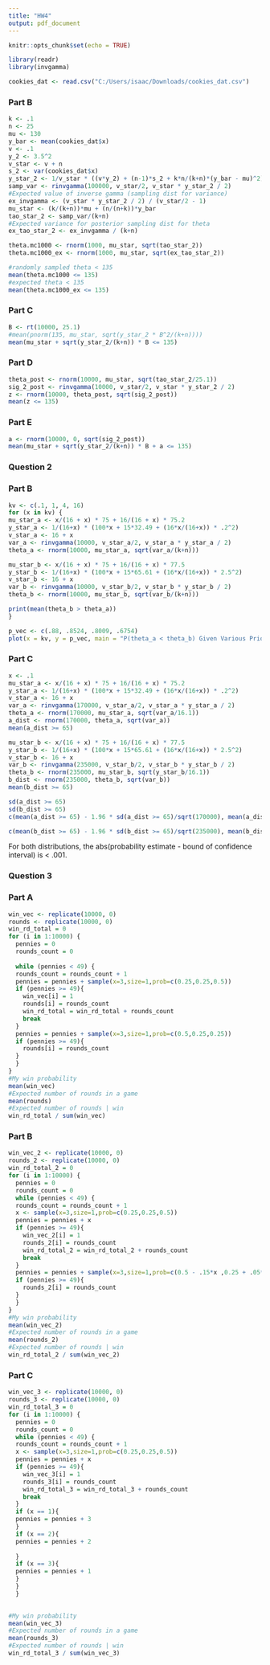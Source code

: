 ---
title: "HW4"
output: pdf_document
---

```{r setup, include=FALSE}
knitr::opts_chunk$set(echo = TRUE)
```

```{r}
library(readr)
library(invgamma)
```

```{r}
cookies_dat <- read.csv("C:/Users/isaac/Downloads/cookies_dat.csv")
```

### Part B
```{r}
k <- .1
n <- 25
mu <- 130
y_bar <- mean(cookies_dat$x)
v <- .1
y_2 <- 3.5^2
v_star <- v + n
s_2 <- var(cookies_dat$x)
y_star_2 <- 1/v_star * ((v*y_2) + (n-1)*s_2 + k*n/(k+n)*(y_bar - mu)^2)
samp_var <- rinvgamma(100000, v_star/2, v_star * y_star_2 / 2)
#Expected value of inverse gamma (sampling dist for variance)
ex_invgamma <- (v_star * y_star_2 / 2) / (v_star/2 - 1)
mu_star <- (k/(k+n))*mu + (n/(n+k))*y_bar
tao_star_2 <- samp_var/(k+n)
#Expected variance for posterior sampling dist for theta
ex_tao_star_2 <- ex_invgamma / (k+n)

theta.mc1000 <- rnorm(1000, mu_star, sqrt(tao_star_2))
theta.mc1000_ex <- rnorm(1000, mu_star, sqrt(ex_tao_star_2))

#randomly sampled theta < 135
mean(theta.mc1000 <= 135)
#expected theta < 135
mean(theta.mc1000_ex <= 135)
```

### Part C
```{r}
B <- rt(10000, 25.1)
#mean(pnorm(135, mu_star, sqrt(y_star_2 * B^2/(k+n))))
mean(mu_star + sqrt(y_star_2/(k+n)) * B <= 135)
```


### Part D
```{r}
theta_post <- rnorm(10000, mu_star, sqrt(tao_star_2/25.1))
sig_2_post <- rinvgamma(10000, v_star/2, v_star * y_star_2 / 2)
z <- rnorm(10000, theta_post, sqrt(sig_2_post))
mean(z <= 135)
```

### Part E
```{r}
a <- rnorm(10000, 0, sqrt(sig_2_post))
mean(mu_star + sqrt(y_star_2/(k+n)) * B + a <= 135)
```

### Question 2

### Part B
```{r}
kv <- c(.1, 1, 4, 16)
for (x in kv) {
mu_star_a <- x/(16 + x) * 75 + 16/(16 + x) * 75.2
y_star_a <- 1/(16+x) * (100*x + 15*32.49 + (16*x/(16+x)) * .2^2)
v_star_a <- 16 + x
var_a <- rinvgamma(10000, v_star_a/2, v_star_a * y_star_a / 2)
theta_a <- rnorm(10000, mu_star_a, sqrt(var_a/(k+n)))

mu_star_b <- x/(16 + x) * 75 + 16/(16 + x) * 77.5
y_star_b <- 1/(16+x) * (100*x + 15*65.61 + (16*x/(16+x)) * 2.5^2)
v_star_b <- 16 + x
var_b <- rinvgamma(10000, v_star_b/2, v_star_b * y_star_b / 2)
theta_b <- rnorm(10000, mu_star_b, sqrt(var_b/(k+n)))

print(mean(theta_b > theta_a))
}
```

```{r}
p_vec <- c(.88, .8524, .8009, .6754)
plot(x = kv, y = p_vec, main = "P(theta_a < theta_b) Given Various Prior Beliefs", xlab = "Prior Sample Size", ylab = "P(theta_a < theta_b)")
```


### Part C
```{r}
x <- .1
mu_star_a <- x/(16 + x) * 75 + 16/(16 + x) * 75.2
y_star_a <- 1/(16+x) * (100*x + 15*32.49 + (16*x/(16+x)) * .2^2)
v_star_a <- 16 + x
var_a <- rinvgamma(170000, v_star_a/2, v_star_a * y_star_a / 2)
theta_a <- rnorm(170000, mu_star_a, sqrt(var_a/16.1))
a_dist <- rnorm(170000, theta_a, sqrt(var_a))
mean(a_dist >= 65)

mu_star_b <- x/(16 + x) * 75 + 16/(16 + x) * 77.5
y_star_b <- 1/(16+x) * (100*x + 15*65.61 + (16*x/(16+x)) * 2.5^2)
v_star_b <- 16 + x
var_b <- rinvgamma(235000, v_star_b/2, v_star_b * y_star_b / 2)
theta_b <- rnorm(235000, mu_star_b, sqrt(y_star_b/16.1))
b_dist <- rnorm(235000, theta_b, sqrt(var_b))
mean(b_dist >= 65)
```

```{r}
sd(a_dist >= 65)
sd(b_dist >= 65)
c(mean(a_dist >= 65) - 1.96 * sd(a_dist >= 65)/sqrt(170000), mean(a_dist >= 65) + 1.96 * sd(a_dist >= 65)/sqrt(170000))

c(mean(b_dist >= 65) - 1.96 * sd(b_dist >= 65)/sqrt(235000), mean(b_dist >= 65) + 1.96 * sd(b_dist >= 65)/sqrt(235000))
```
For both distributions, the abs(probability estimate - bound of confidence interval) is < .001.

### Question 3

### Part A

```{r}
win_vec <- replicate(10000, 0)
rounds <- replicate(10000, 0)
win_rd_total = 0
for (i in 1:10000) {
  pennies = 0
  rounds_count = 0
  
  while (pennies < 49) {
  rounds_count = rounds_count + 1
  pennies = pennies + sample(x=3,size=1,prob=c(0.25,0.25,0.5))
  if (pennies >= 49){
    win_vec[i] = 1
    rounds[i] = rounds_count
    win_rd_total = win_rd_total + rounds_count
    break
  }
  pennies = pennies + sample(x=3,size=1,prob=c(0.5,0.25,0.25))
  if (pennies >= 49){
    rounds[i] = rounds_count
  }
  }
}
#My win probability
mean(win_vec)
#Expected number of rounds in a game
mean(rounds)
#Expected number of rounds | win
win_rd_total / sum(win_vec)
```

### Part B

```{r}
win_vec_2 <- replicate(10000, 0)
rounds_2 <- replicate(10000, 0)
win_rd_total_2 = 0
for (i in 1:10000) {
  pennies = 0
  rounds_count = 0
  while (pennies < 49) {
  rounds_count = rounds_count + 1
  x <- sample(x=3,size=1,prob=c(0.25,0.25,0.5))
  pennies = pennies + x
  if (pennies >= 49){
    win_vec_2[i] = 1
    rounds_2[i] = rounds_count
    win_rd_total_2 = win_rd_total_2 + rounds_count
    break
  }
  pennies = pennies + sample(x=3,size=1,prob=c(0.5 - .15*x ,0.25 + .05*x, 0.25 + .1*x))
  if (pennies >= 49){
    rounds_2[i] = rounds_count
  }
  }
}
#My win probability
mean(win_vec_2)
#Expected number of rounds in a game
mean(rounds_2)
#Expected number of rounds | win
win_rd_total_2 / sum(win_vec_2)
```

### Part C

```{r}
win_vec_3 <- replicate(10000, 0)
rounds_3 <- replicate(10000, 0)
win_rd_total_3 = 0
for (i in 1:10000) {
  pennies = 0
  rounds_count = 0
  while (pennies < 49) {
  rounds_count = rounds_count + 1
  x <- sample(x=3,size=1,prob=c(0.25,0.25,0.5))
  pennies = pennies + x
  if (pennies >= 49){
    win_vec_3[i] = 1
    rounds_3[i] = rounds_count
    win_rd_total_3 = win_rd_total_3 + rounds_count
    break
  }
  if (x == 1){
  pennies = pennies + 3
  }
  if (x == 2){
  pennies = pennies + 2
  
  }
  if (x == 3){
  pennies = pennies + 1
  }
  }
  }
  

#My win probability
mean(win_vec_3)
#Expected number of rounds in a game
mean(rounds_3)
#Expected number of rounds | win
win_rd_total_3 / sum(win_vec_3)
```
